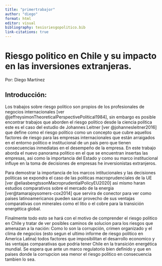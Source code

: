 ```yaml
---
title: "primertrabajor"
author: "diego"
format: html
editor: visual
bibliography: tesisriesgopolitico.bib
link-citations: true
---
```


# Riesgo politico en Chile y su impacto en las inversiones extranjeras.

Por: Diego Martínez

## Introducción:

Los trabajos sobre riesgo politico son propios de los profesionales de negocios internacionales [ver @jeffreysimonTheoreticalPerspectivePolitical1984], sin embargo es posible encontrar trabajos que aborden el riesgo politico desde la ciencia política este es el caso del estudio de Johannes Leitner [ver @johannesleitner2016] que define como el riesgo político como un concepto que cubre aquellos factores de riesgo para las empresas internacionales que están arraigados en el entorno político e institucional de un país pero que tienen consecuencias inmediatas en el desempeño de la empresa. En este trabajo aborda el nuevo panorama politico en el que se encuentran insertas las empresas, asi como la importancia del Estado y como su marco institucional influye en la toma de decisiones de empresas he inversionistas extranjeros.

Para demostrar la importancia de los marcos intitucionales y las decisiones politicas se expondra el caso de las politicas macroprudenciales de la UE [ver @eliasbengtssonMacroprudentialPolicyEU2020] asi mismo haran estudios comparativos sobre el mercado de la energia \[ver\@tamarajoysomers-cox2014\] que servira de conector para ver como paises latinoamericanos pueden sacar provecho de sus ventajas comparativas con minerales como el litio o el cobre para la transición energética global.

Finalmente todo esto se hará con el motivo de comprender el riesgo politico en Chile y tratar de ver posibles caminos de solucion para los riesgos que amenazan a la nación: Como lo son la corrupción, crimen organizado y el clima de negocios (esto segun el ultimo informe de riesgo politico en America Latina) todos factores que imposibilitan el desarrollo economico y las ventajas comparativas que podria tener Chile en la transición energética mundial. Se espera que ante un marco regulatorio bien definido y que en paises donde la corrupcion sea menor el riesgo politico en consecuencia tambien lo sea.
